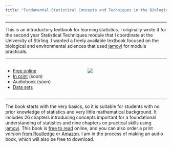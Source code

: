 ```yaml
---
title: "Fundamental Statistical Concepts and Techniques in the Biological and Environmental Sciences: With jamovi"
---
```


<hr>

This is an introductory textbook for learning statistics. 
I originally wrote it for the second year Statistical Techniques module that I coordinate at the University of Stirling.
I wanted a freely available textbook focused on the biological and environmental sciences that used [jamovi](https://www.jamovi.org/) for module practicals.

<hr>



:::: {style="display: grid; grid-template-columns: 1fr 1fr; grid-column-gap: 10px;"}

::: {}

- [Free online](https://bradduthie.github.io/stats/)
- [In print](https://www.amazon.co.uk/Fundamental-Statistical-Techniques-Biological-Environmental/dp/1032692375) (soon)
- Audiobook (soon)
- [Data sets](https://osf.io/dxwyv)

:::

::: {}


![](img/book_cover.png)


:::

::::

<hr>

The book starts with the very basics, so it is suitable for students with no prior knowledge of statistics and very little mathematical background.
It includes 26 chapters introducing concepts important for a foundational understanding of statistics and nine chapters on practical skills using [jamovi](https://www.jamovi.org/).
This book is [free to read](https://bradduthie.github.io/stats/) online, and you can also order a print version [from Routledge](https://www.routledge.com/Fundamental-Statistical-Concepts-and-Techniques-in-the-Biological-and-Environmental-Sciences-With-jamovi/Duthie/p/book/9781032687186) or [Amazon](https://www.amazon.co.uk/Fundamental-Statistical-Techniques-Biological-Environmental/dp/1032692375).
I am in the process of making an audio book, which will also be free to download.


